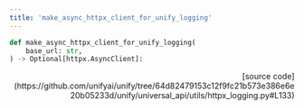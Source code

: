 ```yaml
---
title: 'make_async_httpx_client_for_unify_logging'
---
```


```python
def make_async_httpx_client_for_unify_logging(
    base_url: str,
) -> Optional[httpx.AsyncClient]:
```

<p align="right">[source code](https://github.com/unifyai/unify/tree/64d82479153c12f9fc21b573e386e6e20b05233d/unify/universal_api/utils/httpx_logging.py#L133)</p>

